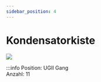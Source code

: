 ```yaml
---
sidebar_position: 4
---
```


# Kondensatorkiste

[![](/image/Labore/B2/Laborplatten/MusterET/lbsfe_kondensatorkiste_min.webp)](/image/Labore/B2/Laborplatten/MusterET/lbsfe_kondensatorkiste.webp)


:::info
Position:   UGII Gang\
Anzahl: 11